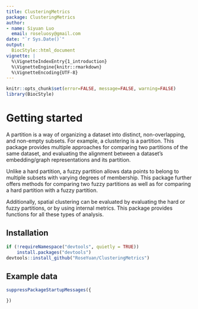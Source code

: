 ```yaml
---
title: ClusteringMetrics
package: ClusteringMetrics
author: 
- name: Siyuan Luo
  email: roseluosy@gmail.com
date: "`r Sys.Date()`"
output:
  BiocStyle::html_document
vignette: |
  %\VignetteIndexEntry{1_introduction}
  %\VignetteEngine{knitr::rmarkdown}
  %\VignetteEncoding{UTF-8}
---
```


```r
knitr::opts_chunk$set(error=FALSE, message=FALSE, warning=FALSE)
library(BiocStyle)
```

# Getting started

A partition is a way of organizing a dataset into distinct, non-overlapping, and non-empty subsets. For example, a clustering is a partition. This package provides multiple approaches for comparing two partitions of the same dataset, and evaluating the alignment between a dataset’s embedding/graph representations and its partition.

Unlike a hard partition, a fuzzy partition allows data points to belong to multiple subsets with varying degrees of membership. This package further offers methods for comparing two fuzzy partitions as well as for comparing a hard partition with a fuzzy partition.

Additionally, spatial clustering can be evaluated by evaluating the hard or fuzzy partitions, or by using internal metrics. This package provides functions for all these types of analysis.

## Installation

```r
if (!requireNamespace("devtools", quietly = TRUE))
    install.packages("devtools")
devtools::install_github("RoseYuan/ClusteringMetrics")
```

## Example data

```r
suppressPackageStartupMessages({

})

```



```r

```

```r

```

```r

```

```r

```

```r

```

```r

```

```r

```

```r

```

```r

```

```r

```

```r

```

```r

```

```r

```

```r

```
